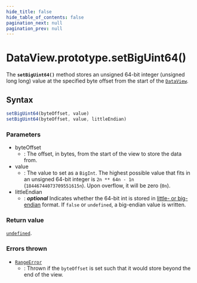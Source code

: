 ```yaml
---
hide_title: false
hide_table_of_contents: false
pagination_next: null
pagination_prev: null
---
```

# DataView.prototype.setBigUint64()

The **`setBigUint64()`** method stores an unsigned 64-bit
integer (unsigned long long) value at the specified byte offset from the start of the
[`DataView`](../../../globals/DataView/DataView.mdx).

## Syntax

```js
setBigUint64(byteOffset, value)
setBigUint64(byteOffset, value, littleEndian)
```

### Parameters

- byteOffset
  - : The offset, in bytes, from the start of the view to store the data from.
- value
  - : The value to set as a `BigInt`. The highest possible value that fits in
    an unsigned 64-bit integer is
    `2n ** 64n - 1n`
    (`18446744073709551615n`). Upon overflow, it will be zero
    (`0n`).
- littleEndian
  - : _**optional**_ Indicates whether the 64-bit int is stored in [little- or big-endian](https://developer.mozilla.org/docs/Glossary/Endianness) format. If
    `false` or `undefined`, a big-endian value is written.

### Return value

[`undefined`](../../../globals/undefined.mdx).

### Errors thrown

- [`RangeError`](../../RangeError/RangeError.mdx)
  - : Thrown if the `byteOffset` is set such that it would store beyond the end
    of the view.
